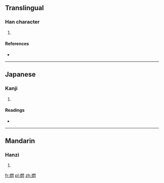==Translingual==

===Han character===
{{Han char|rn=86|rad=火|as=10|sn=14|four=|canj=火日弓人 (FANO)}}

# {{defn|Han|sort=火10}}

====References====
* {{Han ref|kx=0679.140|dkj=19297|dj=1091.020|hdz=32225.090|uh=718C|ud=29068}}

----

==Japanese==

===Kanji===
{{ja-kanji|grade=|rs=火10}}

# {{defn|lang=ja|sort=火10}}

====Readings====
* {{ja-readings|on=[[せん]] (sen)|kun=[[もえあがる]] (moeagaru)}}

----

==Mandarin==

===Hanzi===
{{cmn-hanzi|pin=[[shàn]] ([[shan4]])|wg=shan<sup>4</sup>}}

# {{defn|lang=cmn|sort=火10}}

[[fr:熌]]
[[pl:熌]]
[[zh:熌]]